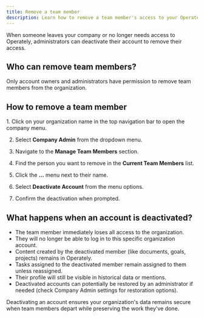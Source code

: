 ```yaml
---
title: Remove a team member
description: Learn how to remove a team member's access to your Operately organization.
---
```



When someone leaves your company or no longer needs access to Operately, administrators can deactivate their account to remove their access.

## Who can remove team members?

Only account owners and administrators have permission to remove team members from the organization.

## How to remove a team member

<Steps>
1. Click on your organization name in the top navigation bar to open the company menu.

2. Select **Company Admin** from the dropdown menu.

3. Navigate to the **Manage Team Members** section.

4. Find the person you want to remove in the **Current Team Members** list.

5. Click the **...** menu next to their name.

6. Select **Deactivate Account** from the menu options.

7. Confirm the deactivation when prompted.
</Steps>

## What happens when an account is deactivated?

- The team member immediately loses all access to the organization.
- They will no longer be able to log in to this specific organization account.
- Content created by the deactivated member (like documents, goals, projects) remains in Operately.
- Tasks assigned to the deactivated member remain assigned to them unless reassigned.
- Their profile will still be visible in historical data or mentions.
- Deactivated accounts can potentially be restored by an administrator if needed (check Company Admin settings for restoration options).

Deactivating an account ensures your organization's data remains secure when team members depart while preserving the work they've done.
